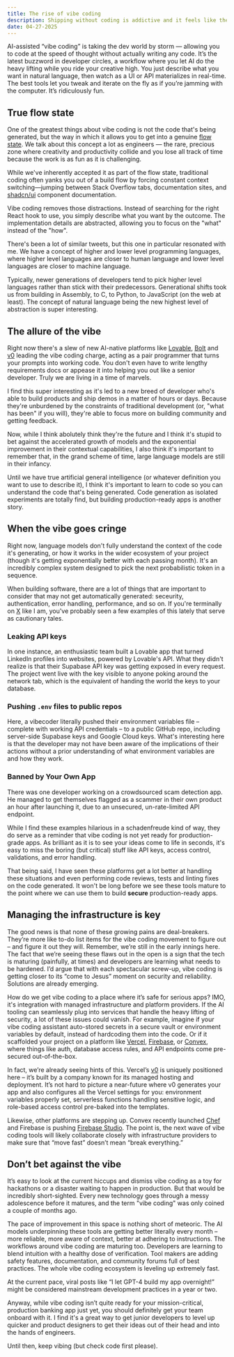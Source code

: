 ```yaml
---
title: The rise of vibe coding
description: Shipping without coding is addictive and it feels like the future, but it isn't quite production-ready... yet.
date: 04-27-2025
---
```


AI-assisted “vibe coding” is taking the dev world by storm — allowing you to code at the speed of thought without actually writing any code. It’s the latest buzzword in developer circles, a workflow where you let AI do the heavy lifting while you ride your creative high. You just describe what you want in natural language, then watch as a UI or API materializes in real-time. The best tools let you tweak and iterate on the fly as if you’re jamming with the computer. It’s ridiculously fun.

## True flow state 

One of the greatest things about vibe coding is not the code that's being generated, but the way in which it allows you to get into a genuine [flow state](https://www.headspace.com/articles/flow-state). We talk about this concept a lot as engineers — the rare, precious zone where creativity and productivity collide and you lose all track of time because the work is as fun as it is challenging.

While we've inherently accepted it as part of the flow state, traditional coding often yanks you out of a build flow by forcing constant context switching—jumping between Stack Overflow tabs, documentation sites, and [shadcn/ui](/blob/shadcn) component documentation.

Vibe coding removes those distractions. Instead of searching for the right React hook to use, you simply describe what you want by the outcome. The implementation details are abstracted, allowing you to focus on the "what" instead of the "how".

<Tweet id="1608805146204553216" />

There's been a lot of similar tweets, but this one in particular resonated with me. We have a concept of higher and lower level programming languages, where higher level languages are closer to human language and lower level languages are closer to machine language.

Typically, newer generations of developers tend to pick higher level languages rather than stick with their predecessors. Generational shifts took us from building in Assembly, to C, to Python, to JavaScript (on the web at least). The concept of natural language being the new highest level of abstraction is super interesting.

## The allure of the vibe

Right now there's a slew of new AI-native platforms like [Lovable](https://www.lovable.dev), [Bolt](https://bolt.new) and [v0](https://v0.dev) leading the vibe coding charge, acting as a pair programmer that turns your prompts into working code. You don't even have to write lengthy requirements docs or appease it into helping you out like a senior developer. Truly we are living in a time of marvels.

I find this super interesting as it's led to a new breed of developer who's able to build products and ship demos in a matter of hours or days. Because they're unburdened by the constraints of traditional development (or, "what has been" if you will), they're able to focus more on building community and getting feedback.

Now, while I think abolutely think they're the future and I think it's stupid to bet against the accelerated growth of models and the exponential improvement in their contextual capabilities, I also think it's important to remember that, in the grand scheme of time, large language models are still in their infancy.

Until we have true artificial general intelligence (or whatever definition you want to use to describe it), I think it's important to learn to code so you can understand the code that's being generated. Code generation as isolated experiments are totally find, but building production-ready apps is another story.

## When the vibe goes cringe

Right now, language models don't fully understand the context of the code it's generating, or how it works in the wider ecosystem of your project (though it's getting exponentially better with each passing month). It's an incredibly complex system designed to pick the next probabilistic token in a sequence.

When building software, there are a lot of things that are important to consider that may not get automatically generated: seceurity, authentication, error handling, performance, and so on. If you're terminally on [X](https://x.com/haydenbleasel) like I am, you've probably seen a few examples of this lately that serve as cautionary tales.

### Leaking API keys

In one instance, an enthusiastic team built a Lovable app that turned LinkedIn profiles into websites, powered by Lovable's API. What they didn't realize is that their Supabase API key was getting exposed in every request. The project went live with the key visible to anyone poking around the network tab, which is the equivalent of handing the world the keys to your database.

<Tweet id="1902819250395549811" />

### Pushing `.env` files to public repos

Here, a vibecoder literally pushed their environment variables file – complete with working API credentials – to a public GitHub repo, including server-side Supabase keys and Google Cloud keys. What's interesting here is that the developer may not have been aware of the implications of their actions without a prior understanding of what environment variables are and how they work.

<Tweet id="1907473352090071491" />

### Banned by Your Own App

There was one developer working on a crowdsourced scam detection app. He managed to get themselves flagged as a scammer in their own product an hour after launching it, due to an unsecured, un-rate-limited API endpoint.

<Tweet id="1902759207503605845" />

While I find these examples hilarious in a schadenfreude kind of way, they do serve as a reminder that vibe coding is not yet ready for production-grade apps. As brilliant as it is to see your ideas come to life in seconds, it's easy to miss the boring (but critical) stuff like API keys, access control, validations, and error handling.

That being said, I have seen these platforms get a lot better at handling these situations and even performing code reviews, tests and linting fixes on the code generated. It won't be long before we see these tools mature to the point where we can use them to build **secure** production-ready apps.

## Managing the infrastructure is key

The good news is that none of these growing pains are deal-breakers. They’re more like to-do list items for the vibe coding movement to figure out – and figure it out they will. Remember, we’re still in the early innings here. The fact that we’re seeing these flaws out in the open is a sign that the tech is maturing (painfully, at times) and developers are learning what needs to be hardened. I’d argue that with each spectacular screw-up, vibe coding is getting closer to its “come to Jesus” moment on security and reliability. Solutions are already emerging.

How do we get vibe coding to a place where it’s safe for serious apps? IMO, it's integration with managed infrastructure and platform providers. If the AI tooling can seamlessly plug into services that handle the heavy lifting of security, a lot of these issues could vanish. For example, imagine if your vibe coding assistant auto-stored secrets in a secure vault or environment variables by default, instead of hardcoding them into the code. Or if it scaffolded your project on a platform like [Vercel](https://vercel.com), [Firebase](https://firebase.google.com), or [Convex](https://www.convex.dev), where things like auth, database access rules, and API endpoints come pre-secured out-of-the-box.

In fact, we’re already seeing hints of this. Vercel’s [v0](https://v0.dev) is uniquely positioned here – it’s built by a company known for its managed hosting and deployment. It’s not hard to picture a near-future where v0 generates your app and also configures all the Vercel settings for you: environment variables properly set, serverless functions handling sensitive logic, and role-based access control pre-baked into the templates.

Likewise, other platforms are stepping up. Convex recently launched [Chef](https://chef.convex.dev/) and Firebase is pushing [Firebase Studio](https://firebase.studio/). The point is, the next wave of vibe coding tools will likely collaborate closely with infrastructure providers to make sure that “move fast” doesn’t mean “break everything.”

## Don’t bet against the vibe

It’s easy to look at the current hiccups and dismiss vibe coding as a toy for hackathons or a disaster waiting to happen in production. But that would be incredibly short-sighted. Every new technology goes through a messy adolescence before it matures, and the term "vibe coding" was only coined a couple of months ago.

The pace of improvement in this space is nothing short of meteoric. The AI models underpinning these tools are getting better literally every month – more reliable, more aware of context, better at adhering to instructions. The workflows around vibe coding are maturing too. Developers are learning to blend intuition with a healthy dose of verification. Tool makers are adding safety features, documentation, and community forums full of best practices. The whole vibe coding ecosystem is leveling up extremely fast.

At the current pace, viral posts like “I let GPT-4 build my app overnight!” might be considered mainstream development practices in a year or two.

Anyway, while vibe coding isn’t quite ready for your mission-critical, production banking app just yet, you should definitely get your team onboard with it. I find it's a great way to get junior developers to level up quicker and product designers to get their ideas out of their head and into the hands of engineers.

Until then, keep vibing (but check code first please). 